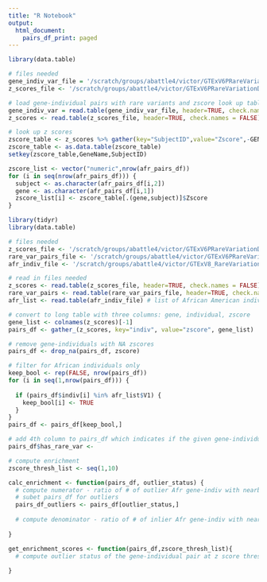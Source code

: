 ```yaml
---
title: "R Notebook"
output:
  html_document:
    pairs_df_print: paged
---
```


```r
library(data.table)

# files needed
gene_indiv_var_file = '/scratch/groups/abattle4/victor/GTExV6PRareVariationData/archive/reference/gene_indiv_variants.txt'
z_scores_file <- '/scratch/groups/abattle4/victor/GTExV6PRareVariationData/archive/data/v8/outliers_medz_zscores.txt'

# load gene-individual pairs with rare variants and zscore look up table
gene_indiv_var = read.table(gene_indiv_var_file, header=TRUE, check.names = FALSE)
z_scores <- read.table(z_scores_file, header=TRUE, check.names = FALSE)

# look up z scores
zscore_table <- z_scores %>% gather(key="SubjectID",value="Zscore",-GENE) %>% rename(GeneName=GENE)
zscore_table <- as.data.table(zscore_table)
setkey(zscore_table,GeneName,SubjectID)

zscore_list <- vector("numeric",nrow(afr_pairs_df))
for (i in seq(nrow(afr_pairs_df))) {
  subject <- as.character(afr_pairs_df[i,2])
  gene <- as.character(afr_pairs_df[i,1])
  zscore_list[i] <- zscore_table[.(gene,subject)]$Zscore
}
```

```r
library(tidyr)
library(data.table)

# files needed
z_scores_file <- '/scratch/groups/abattle4/victor/GTExV6PRareVariationData/archive/data/v8/outliers_medz_zscores.txt'
rare_var_pairs_file <- '/scratch/groups/abattle4/victor/GTExV6PRareVariationData/archive/reference/gene_indiv_variants.txt'
afr_indiv_file <- '/scratch/groups/abattle4/victor/GTExV8_RareVariationData/reference/gtex_v8_wgs_individuals_AFA.txt'

# read in files needed
z_scores <- read.table(z_scores_file, header=TRUE, check.names = FALSE) # wide table with z scores for gene-individual pairs
rare_var_pairs <- read.table(rare_var_pairs_file, header=TRUE, check.names = FALSE) # table of gene-individual pairs with their rare variants
afr_list <- read.table(afr_indiv_file) # list of African American individuals with WGS

# convert to long table with three columns: gene, individual, zscore
gene_list <- colnames(z_scores)[-1]
pairs_df <- gather_(z_scores, key="indiv", value="zscore", gene_list)

# remove gene-individuals with NA zscores
pairs_df <- drop_na(pairs_df, zscore)

# filter for African individuals only
keep_bool <- rep(FALSE, nrow(pairs_df))
for (i in seq(1,nrow(pairs_df))) {
  
  if (pairs_df$indiv[i] %in% afr_list$V1) {
    keep_bool[i] <- TRUE
  }
}
pairs_df <- pairs_df[keep_bool,]

# add 4th column to pairs_df which indicates if the given gene-individual pair has at least 1 rare variant within 10kb of gene TSS
pairs_df$has_rare_var <- 

# compute enrichment
zscore_thresh_list <- seq(1,10)

calc_enrichment <- function(pairs_df, outlier_status) {
  # compute numerator - ratio of # of outlier Afr gene-indiv with nearby rare variant to # of outlier Afr gene-indiv pairs
  # subet pairs_df for outliers
  pairs_df_outliers <- pairs_df[outlier_status,]
    
  # compute denominator - ratio of # of inlier Afr gene-indiv with nearby rare variant to # of inlier Afr gene-indiv pairs
  
}

get_enrichment_scores <- function(pairs_df,zscore_thresh_list){
  # compute outlier status of the gene-individual pair at z score thresh 1,2,3,...
  
}

```